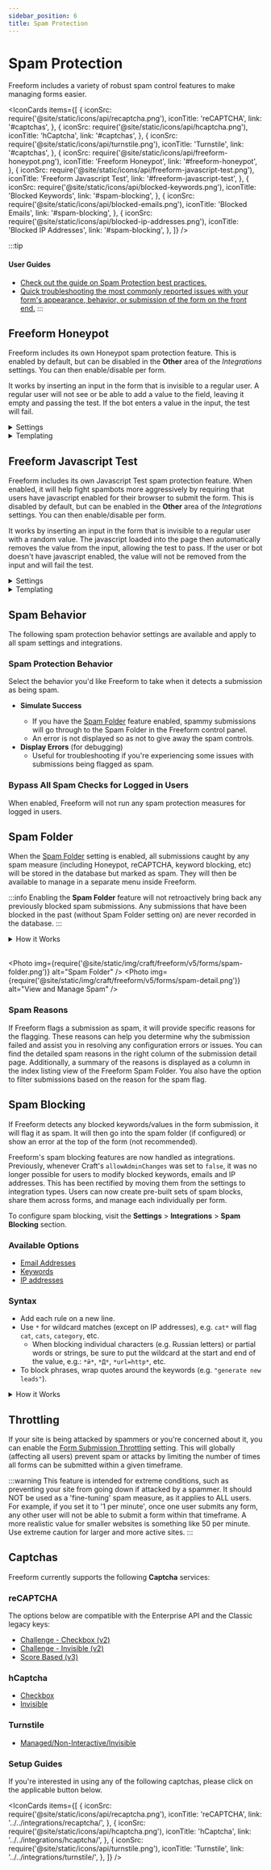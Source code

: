 ```yaml
---
sidebar_position: 6
title: Spam Protection
---
```



# Spam Protection

Freeform includes a variety of robust spam control features to make managing forms easier.

<IconCards
  items={[
    {
      iconSrc: require('@site/static/icons/api/recaptcha.png'),
      iconTitle: 'reCAPTCHA',
      link: '#captchas',
    },
    {
      iconSrc: require('@site/static/icons/api/hcaptcha.png'),
      iconTitle: 'hCaptcha',
      link: '#captchas',
    },
    {
      iconSrc: require('@site/static/icons/api/turnstile.png'),
      iconTitle: 'Turnstile',
      link: '#captchas',
    },
    {
      iconSrc: require('@site/static/icons/api/freeform-honeypot.png'),
      iconTitle: 'Freeform Honeypot',
      link: '#freeform-honeypot',
    },
    {
      iconSrc: require('@site/static/icons/api/freeform-javascript-test.png'),
      iconTitle: 'Freeform Javascript Test',
      link: '#freeform-javascript-test',
    },
    {
      iconSrc: require('@site/static/icons/api/blocked-keywords.png'),
      iconTitle: 'Blocked Keywords',
      link: '#spam-blocking',
    },
    {
      iconSrc: require('@site/static/icons/api/blocked-emails.png'),
      iconTitle: 'Blocked Emails',
      link: '#spam-blocking',
    },
    {
      iconSrc: require('@site/static/icons/api/blocked-ip-addresses.png'),
      iconTitle: 'Blocked IP Addresses',
      link: '#spam-blocking',
    },
  ]}
/>

:::tip

#### User Guides

- [Check out the guide on Spam Protection best practices.](../guides/best-practices/spam-protection.mdx)
- [Quick troubleshooting the most commonly reported issues with your form's appearance, behavior, or submission of the form on the front end.](../guides/testing/troubleshooting-form-issues.mdx)
:::

## Freeform Honeypot<Badge type="feature" text="Improved in 5.0+" />

Freeform includes its own Honeypot spam protection feature. This is enabled by default, but can be disabled in the **Other** area of the _Integrations_ settings. You can then enable/disable per form.

It works by inserting an input in the form that is invisible to a regular user. A regular user will not see or be able to add a value to the field, leaving it empty and passing the test. If the bot enters a value in the input, the test will fail.

<details className="hidden-heading">
  <summary>Settings</summary>

  You can specify the behavior Freeform takes when the test fails with the [Spam Protection Behavior](../configuration/settings.mdx#spam-protection) setting:

  - **Custom Input Name**
  - Enter a new value to rename the default Freeform Honeypot input name. Default is `freeform_form_handle`.
  - **Custom Error Message**
  - Enter a new value to change the default error message for the Freeform Honeypot.
  - This is only applied if the **Spam Behavior** setting is set to _Display Error Messages_.

  :::info
  If using the **Custom Input Name** setting, be careful when choosing a custom name, as it's possible the user's browser auto-fill settings may accidentally fill out the field unbeknownst to them (e.g. `email_address2`).
  :::
</details>
<details className="hidden-heading">
  <summary>Templating</summary>

  The Freeform Honeypot will automatically be inserted in the form by Freeform when rendering the form.
</details>

## Freeform Javascript Test<Badge type="feature" text="Improved in 5.0+" />

Freeform includes its own Javascript Test spam protection feature. When enabled, it will help fight spambots more aggressively by requiring that users have javascript enabled for their browser to submit the form. This is disabled by default, but can be enabled in the **Other** area of the _Integrations_ settings. You can then enable/disable per form.

It works by inserting an input in the form that is invisible to a regular user with a random value. The javascript loaded into the page then automatically removes the value from the input, allowing the test to pass. If the user or bot doesn't have javascript enabled, the value will not be removed from the input and will fail the test.

<details className="hidden-heading">
  <summary>Settings</summary>

  You can specify the behavior Freeform takes when the test fails with the [Spam Protection Behavior](../configuration/settings.mdx#spam-protection-behavior) setting:

  - **Custom Input Name**
    - Enter a new value to rename the default Freeform Javascript Test input name. Default is `freeform_check`.
  - **Custom Error Message**
    - Enter a new value to change the default error message for the Freeform Javascript Test.
    - This is only applied if the **Spam Behavior** setting is set to _Display Error Messages_.

  :::info
  If using the **Custom Input Name** setting, be careful when choosing a custom name, as it's possible the user's browser auto-fill settings may accidentally fill out the field unbeknownst to them (e.g. `email_address2`).
  :::
</details>
<details className="hidden-heading">
  <summary>Templating</summary>

  The Freeform Javascript Test will automatically be inserted in the form by Freeform when rendering the form.
</details>

## Spam Behavior

The following spam protection behavior settings are available and apply to all spam settings and integrations.

### Spam Protection Behavior

Select the behavior you'd like Freeform to take when it detects a submission as being spam.

- **Simulate Success**<Badge type="recommended" text="Recommended" />
  - If you have the [Spam Folder](#spam-folder) feature enabled, spammy submissions will go through to the Spam Folder in the Freeform control panel.
  - An error is not displayed so as not to give away the spam controls.
- **Display Errors** (for debugging)
  - Useful for troubleshooting if you're experiencing some issues with submissions being flagged as spam.

### Bypass All Spam Checks for Logged in Users

When enabled, Freeform will not run any spam protection measures for logged in users.

## Spam Folder

When the [Spam Folder](../configuration/settings.mdx#spam-folder) setting is enabled, all submissions caught by any spam measure (including Honeypot, reCAPTCHA, keyword blocking, etc) will be stored in the database but marked as spam. They will then be available to manage in a separate menu inside Freeform.

:::info
Enabling the **Spam Folder** feature will not retroactively bring back any previously blocked spam submissions. Any submissions that have been blocked in the past (without Spam Folder setting on) are never recorded in the database.
:::

<details className="hidden-heading">
  <summary>How it Works</summary>

  - Email notifications and API integrations will all be suppressed and queued.
  - When viewing the _Spam Folder_ in the Freeform control panel, you have the ability to delete or approve/allow each submission.
    - Allowing spammy submissions will retroactively fire off email notifications and any API integration data as well.
  - The Spam Folder can be set to have older spammy submissions automatically purged after a period of time. To enable this, enable the [Automatically Purge Spam Submissions](../configuration/settings.mdx#auto-purge-spam) setting and specify the number of days after submission date it should purge them.
    :::danger
    Enabling this and saving this settings page will begin the purging of submissions flagged as spam, and cannot be undone.
    :::
</details>
<br />

<Photo
  img={require('@site/static/img/craft/freeform/v5/forms/spam-folder.png')}
  alt="Spam Folder"
/>
<Photo
  img={require('@site/static/img/craft/freeform/v5/forms/spam-detail.png')}
  alt="View and Manage Spam"
/>

### Spam Reasons

If Freeform flags a submission as spam, it will provide specific reasons for the flagging. These reasons can help you determine why the submission failed and assist you in resolving any configuration errors or issues. You can find the detailed spam reasons in the right column of the submission detail page. Additionally, a summary of the reasons is displayed as a column in the index listing view of the Freeform Spam Folder. You also have the option to filter submissions based on the reason for the spam flag.

## Spam Blocking<Badge type="feature" text="Improved in 5.5+" />

If Freeform detects any blocked keywords/values in the form submission, it will flag it as spam. It will then go into the spam folder (if configured) or show an error at the top of the form (not recommended).

Freeform's spam blocking features are now handled as integrations. Previously, whenever Craft's `allowAdminChanges` was set to `false`, it was no longer possible for users to modify blocked keywords, emails and IP addresses. This has been rectified by moving them from the settings to integration types. Users can now create pre-built sets of spam blocks, share them across forms, and manage each individually per form.

To configure spam blocking, visit the **Settings** > **Integrations** > **Spam Blocking** section.

### Available Options

- [Email Addresses](../configuration/settings.mdx#spam-protection)
- [Keywords](../configuration/settings.mdx#spam-protection)
- [IP addresses](../configuration/settings.mdx#spam-protection)

### Syntax

- Add each rule on a new line.
- Use `*` for wildcard matches (except on IP addresses), e.g. `cat*` will flag `cat`, `cats`, `category`, etc.
  - When blocking individual characters (e.g. Russian letters) or partial words or strings, be sure to put the wildcard at the start and end of the value, e.g.: `*й*`, `*Д*`, `*url=http*`, etc.
- To block phrases, wrap quotes around the keywords (e.g. `"generate new leads"`).

<details className="hidden-heading">
  <summary>How it Works</summary>

  - If the submission fails, it will then match the behavior of the [Spam Protection Behavior](../configuration/settings.mdx#spam-behavior) setting.
  - If you have the [Spam Folder](#spam-folder) feature enabled, spammy submissions will go through to the Spam Folder in the Freeform control panel.
  - You have the option to display errors for fields using a blocked email address or keyword, but we recommend only using this for troubleshooting purposes.
</details>

## Throttling

If your site is being attacked by spammers or you're concerned about it, you can enable the [Form Submission Throttling](../configuration/settings.mdx#throttling) setting. This will globally (affecting all users) prevent spam or attacks by limiting the number of times all forms can be submitted within a given timeframe.

:::warning
This feature is intended for extreme conditions, such as preventing your site from going down if attacked by a spammer. It should NOT be used as a 'fine-tuning' spam measure, as it applies to ALL users. For example, if you set it to '1 per minute', once one user submits any form, any other user will not be able to submit a form within that timeframe. A more realistic value for smaller websites is something like 50 per minute. Use extreme caution for larger and more active sites.
:::

## Captchas

Freeform currently supports the following **Captcha** services:

### reCAPTCHA

The options below are compatible with the Enterprise API and the Classic legacy keys:

- [Challenge - Checkbox (v2)](../integrations/recaptcha.mdx)
- [Challenge - Invisible (v2)](../integrations/recaptcha.mdx)<BadgeGroup><Badge type="lite" text="Lite" /><Badge type="pro" text="Pro" /></BadgeGroup>
- [Score Based (v3)](../integrations/recaptcha.mdx)<BadgeGroup><Badge type="lite" text="Lite" /><Badge type="pro" text="Pro" /></BadgeGroup>

### hCaptcha

- [Checkbox](../integrations/hcaptcha.mdx)<BadgeGroup><Badge type="lite" text="Lite" /><Badge type="pro" text="Pro" /></BadgeGroup>
- [Invisible](../integrations/hcaptcha.mdx)<BadgeGroup><Badge type="lite" text="Lite" /><Badge type="pro" text="Pro" /></BadgeGroup>

### Turnstile

- [Managed/Non-Interactive/Invisible](../integrations/turnstile.mdx)<BadgeGroup><Badge type="lite" text="Lite" /><Badge type="pro" text="Pro" /></BadgeGroup>

### Setup Guides

If you're interested in using any of the following captchas, please click on the applicable button below.

<IconCards
  items={[
    {
      iconSrc: require('@site/static/icons/api/recaptcha.png'),
      iconTitle: 'reCAPTCHA',
      link: '../../integrations/recaptcha/',
    },
    {
      iconSrc: require('@site/static/icons/api/hcaptcha.png'),
      iconTitle: 'hCaptcha',
      link: '../../integrations/hcaptcha/',
    },
    {
      iconSrc: require('@site/static/icons/api/turnstile.png'),
      iconTitle: 'Turnstile',
      link: '../../integrations/turnstile/',
    },
  ]}
/>
